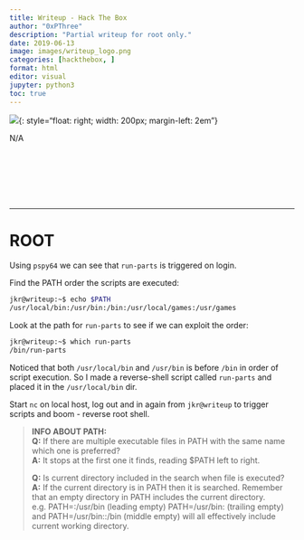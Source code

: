 ```yaml
---
title: Writeup - Hack The Box
author: "0xPThree"
description: "Partial writeup for root only."
date: 2019-06-13
image: images/writeup_logo.png
categories: [hackthebox, ]
format: html
editor: visual
jupyter: python3
toc: true
---
```


![](images/writeup_logo.png){: style="float: right; width: 200px; margin-left: 2em"}

N/A<br><br><br><br><br><br><br>

----------------

# ROOT

Using `pspy64` we can see that `run-parts` is triggered on login.

Find the PATH order the scripts are executed:
```bash
jkr@writeup:~$ echo $PATH
/usr/local/bin:/usr/bin:/bin:/usr/local/games:/usr/games
```

Look at the path for `run-parts` to see if we can exploit the order:
```bash
jkr@writeup:~$ which run-parts
/bin/run-parts
```

Noticed that both `/usr/local/bin` and `/usr/bin` is before `/bin` in order of script execution. So I made a reverse-shell script called `run-parts` and placed it in the `/usr/local/bin` dir.

Start `nc` on local host, log out and in again from `jkr@writeup` to trigger scripts and boom - reverse root shell.


> **INFO ABOUT PATH:**<br>
> **Q:** If there are multiple executable files in PATH with the same name which one is preferred?<br>
> **A:** It stops at the first one it finds, reading $PATH left to right.<br>
>
> **Q:** Is current directory included in the search when file is executed?<br>
> **A:** If the current directory is in PATH then it is searched. Remember that an empty directory in PATH includes the current directory. e.g. PATH=:/usr/bin (leading empty) PATH=/usr/bin: (trailing empty) and PATH=/usr/bin::/bin (middle empty) will all effectively include current working directory.
